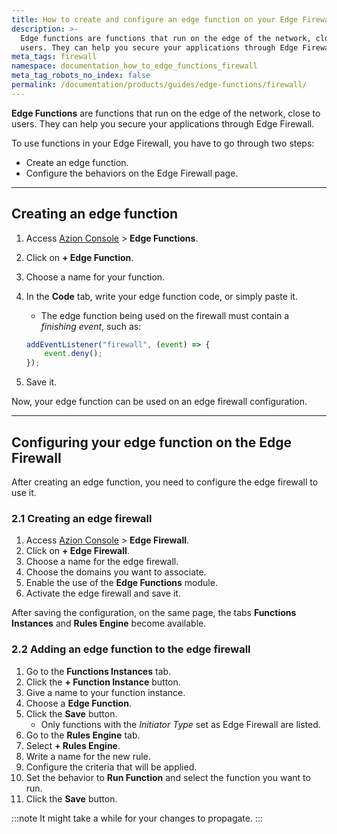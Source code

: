 ```yaml
---
title: How to create and configure an edge function on your Edge Firewall
description: >-
  Edge functions are functions that run on the edge of the network, close to
  users. They can help you secure your applications through Edge Firewall.
meta_tags: firewall
namespace: documentation_how_to_edge_functions_firewall
meta_tag_robots_no_index: false
permalink: /documentation/products/guides/edge-functions/firewall/
---
```



<InterfaceNote />

**Edge Functions** are functions that run on the edge of the network, close to users. They can help you secure your applications through Edge Firewall.

To use functions in your Edge Firewall, you have to go through two steps:

- Create an edge function.
- Configure the behaviors on the Edge Firewall page.

---

## Creating an edge function

1. Access [Azion Console](/en/documentation/products/guides/how-to-access-azion-console/) > **Edge Functions**.
2. Click on **+ Edge Function**.
3. Choose a name for your function.
4. In the **Code** tab, write your edge function code, or simply paste it.
    - The edge function being used on the firewall must contain a *finishing event*, such as:

    ```js 
    addEventListener("firewall", (event) => {
        event.deny();
    });
    ```

5. Save it.

Now, your edge function can be used on an edge firewall configuration.

---

## Configuring your edge function on the Edge Firewall 

After creating an edge function, you need to configure the edge firewall to use it.

### 2.1 Creating an edge firewall

1. Access [Azion Console](/en/documentation/products/guides/how-to-access-azion-console/) > **Edge Firewall**.
2. Click on **+ Edge Firewall**.
3. Choose a name for the edge firewall.
4. Choose the domains you want to associate.
5. Enable the use of the **Edge Functions** module.
6. Activate the edge firewall and save it.

After saving the configuration, on the same page, the tabs **Functions Instances** and **Rules Engine** become available.

### 2.2 Adding an edge function to the edge firewall

1. Go to the **Functions Instances** tab.
2. Click the **+ Function Instance** button.
3. Give a name to your function instance.
4. Choose a **Edge Function**.
5. Click the **Save** button.
    - Only functions with the *Initiator Type* set as Edge Firewall are listed.
6. Go to the **Rules Engine** tab.
7. Select **+ Rules Engine**.
8. Write a name for the new rule.
9. Configure the criteria that will be applied.
10. Set the behavior to **Run Function** and select the function you want to run.
11. Click the **Save** button.


:::note
It might take a while for your changes to propagate.
:::
